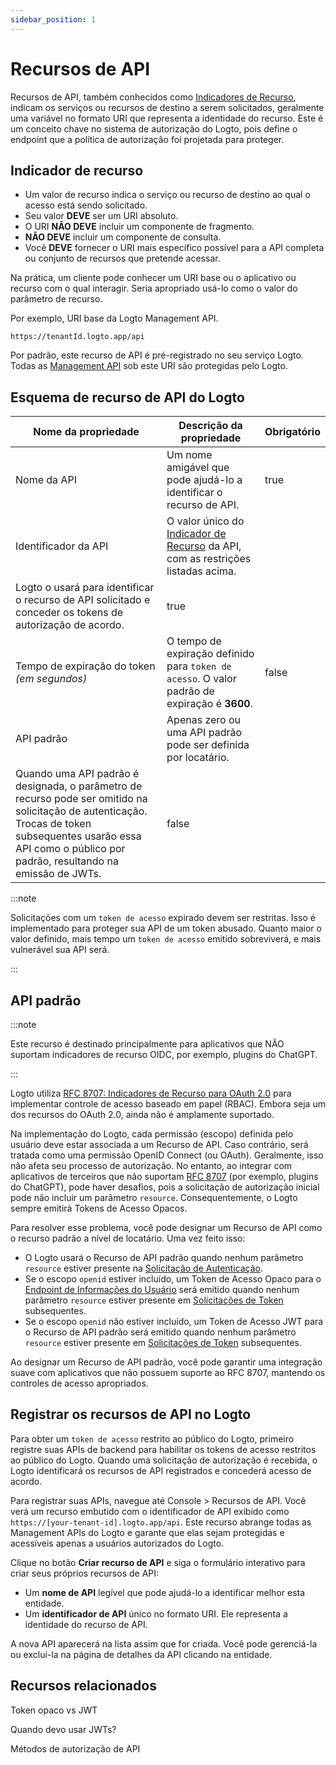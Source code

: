 ```yaml
---
sidebar_position: 1
---
```


# Recursos de API

Recursos de API, também conhecidos como [Indicadores de Recurso](https://www.rfc-editor.org/rfc/rfc8707.html), indicam os serviços ou recursos de destino a serem solicitados, geralmente uma variável no formato URI que representa a identidade do recurso. Este é um conceito chave no sistema de autorização do Logto, pois define o endpoint que a política de autorização foi projetada para proteger.

## Indicador de recurso

- Um valor de recurso indica o serviço ou recurso de destino ao qual o acesso está sendo solicitado.
- Seu valor **DEVE** ser um URI absoluto.
- O URI **NÃO DEVE** incluir um componente de fragmento.
- **NÃO DEVE** incluir um componente de consulta.
- Você **DEVE** fornecer o URI mais específico possível para a API completa ou conjunto de recursos que pretende acessar.

Na prática, um cliente pode conhecer um URI base ou o aplicativo ou recurso com o qual interagir. Seria apropriado usá-lo como o valor do parâmetro de recurso.

Por exemplo, URI base da Logto Management API.

```
https://tenantId.logto.app/api
```

Por padrão, este recurso de API é pré-registrado no seu serviço Logto. Todas as [Management API](https://openapi.logto.io/) sob este URI são protegidas pelo Logto.

## Esquema de recurso de API do Logto

| **Nome da propriedade**                                                                                                                                                                                           | **Descrição da propriedade**                                                                                                   | **Obrigatório** |
| ----------------------------------------------------------------------------------------------------------------------------------------------------------------------------------------------------------------- | ------------------------------------------------------------------------------------------------------------------------------ | --------------- |
| Nome da API                                                                                                                                                                                                       | Um nome amigável que pode ajudá-lo a identificar o recurso de API.                                                             | true            |
| Identificador da API                                                                                                                                                                                              | O valor único do [Indicador de Recurso](https://www.rfc-editor.org/rfc/rfc8707.html) da API, com as restrições listadas acima. |
| Logto o usará para identificar o recurso de API solicitado e conceder os tokens de autorização de acordo.                                                                                                         | true                                                                                                                           |
| Tempo de expiração do token _(em segundos)_                                                                                                                                                                       | O tempo de expiração definido para `token de acesso`. O valor padrão de expiração é **3600**.                                  | false           |
| API padrão                                                                                                                                                                                                        | Apenas zero ou uma API padrão pode ser definida por locatário.                                                                 |
| Quando uma API padrão é designada, o parâmetro de recurso pode ser omitido na solicitação de autenticação. Trocas de token subsequentes usarão essa API como o público por padrão, resultando na emissão de JWTs. | false                                                                                                                          |

:::note

Solicitações com um `token de acesso` expirado devem ser restritas. Isso é implementado para proteger sua API de um token abusado. Quanto maior o valor definido, mais tempo um `token de acesso` emitido sobreviverá, e mais vulnerável sua API será.

:::

## API padrão

:::note

Este recurso é destinado principalmente para aplicativos que NÃO suportam indicadores de recurso OIDC, por exemplo, plugins do ChatGPT.

:::

Logto utiliza [RFC 8707: Indicadores de Recurso para OAuth 2.0](https://www.rfc-editor.org/rfc/rfc8707) para implementar controle de acesso baseado em papel (RBAC). Embora seja um dos recursos do OAuth 2.0, ainda não é amplamente suportado.

Na implementação do Logto, cada permissão (escopo) definida pelo usuário deve estar associada a um Recurso de API. Caso contrário, será tratada como uma permissão OpenID Connect (ou OAuth). Geralmente, isso não afeta seu processo de autorização. No entanto, ao integrar com aplicativos de terceiros que não suportam [RFC 8707](https://www.rfc-editor.org/rfc/rfc8707.html) (por exemplo, plugins do ChatGPT), pode haver desafios, pois a solicitação de autorização inicial pode não incluir um parâmetro `resource`. Consequentemente, o Logto sempre emitirá Tokens de Acesso Opacos.

Para resolver esse problema, você pode designar um Recurso de API como o recurso padrão a nível de locatário. Uma vez feito isso:

- O Logto usará o Recurso de API padrão quando nenhum parâmetro `resource` estiver presente na [Solicitação de Autenticação](https://openid.net/specs/openid-connect-core-1_0.html#AuthRequest).
- Se o escopo `openid` estiver incluído, um Token de Acesso Opaco para o [Endpoint de Informações do Usuário](https://openid.net/specs/openid-connect-core-1_0.html#UserInfo) será emitido quando nenhum parâmetro `resource` estiver presente em [Solicitações de Token](https://openid.net/specs/openid-connect-core-1_0.html#TokenRequest) subsequentes.
- Se o escopo `openid` não estiver incluído, um Token de Acesso JWT para o Recurso de API padrão será emitido quando nenhum parâmetro `resource` estiver presente em [Solicitações de Token](https://openid.net/specs/openid-connect-core-1_0.html#TokenRequest) subsequentes.

Ao designar um Recurso de API padrão, você pode garantir uma integração suave com aplicativos que não possuem suporte ao RFC 8707, mantendo os controles de acesso apropriados.

## Registrar os recursos de API no Logto

Para obter um `token de acesso` restrito ao público do Logto, primeiro registre suas APIs de backend para habilitar os tokens de acesso restritos ao público do Logto. Quando uma solicitação de autorização é recebida, o Logto identificará os recursos de API registrados e concederá acesso de acordo.

Para registrar suas APIs, navegue até <CloudLink to="/api-resources">Console > Recursos de API</CloudLink>. Você verá um recurso embutido com o identificador de API exibido como `https://[your-tenant-id].logto.app/api`. Este recurso abrange todas as Management APIs do Logto e garante que elas sejam protegidas e acessíveis apenas a usuários autorizados do Logto.

Clique no botão **Criar recurso de API** e siga o formulário interativo para criar seus próprios recursos de API:

- Um **nome de API** legível que pode ajudá-lo a identificar melhor esta entidade.
- Um **identificador de API** único no formato URI. Ele representa a identidade do recurso de API.

A nova API aparecerá na lista assim que for criada. Você pode gerenciá-la ou excluí-la na página de detalhes da API clicando na entidade.

## Recursos relacionados

<Url href="https://blog.logto.io/opaque-token-vs-jwt">Token opaco vs JWT</Url>

<Url href="https://blog.logto.io/when-should-i-use-jwts">Quando devo usar JWTs?</Url>

<Url href="https://blog.logto.io/api-authorization-methods">Métodos de autorização de API</Url>
